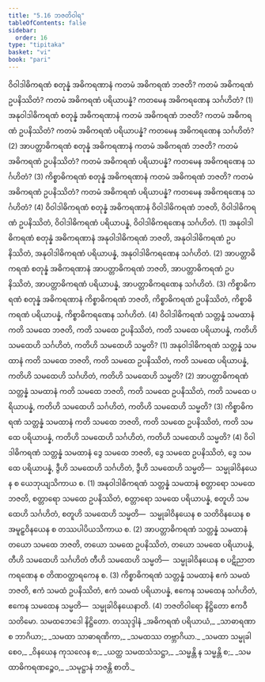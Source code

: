 ```yaml
---
title: "5.16 ဘဇတိဝါရ"
tableOfContents: false
sidebar:
  order: 16
type: "tipitaka"
basket: "vi"
book: "pari"
---
```



<DynamicBreadcrumb />

<Division number="318" book="pari" e="ch" v="5" p="204">

<Paragraph number="1393" book="pari">
ဝိဝါဒါဓိကရဏံ စတုန္နံ အဓိကရဏာနံ ကတမံ အဓိကရဏံ ဘဇတိ? ကတမံ အဓိကရဏံ ဥပနိဿိတံ? ကတမံ အဓိကရဏံ ပရိယာပန္နံ? ကတမေန အဓိကရဏေန သင်္ဂဟိတံ? (1)
</Paragraph>

<Paragraph number="1394" book="pari">
အနုဝါဒါဓိကရဏံ စတုန္နံ အဓိကရဏာနံ ကတမံ အဓိကရဏံ ဘဇတိ? ကတမံ အဓိကရဏံ ဥပနိဿိတံ? ကတမံ အဓိကရဏံ ပရိယာပန္နံ? ကတမေန အဓိကရဏေန သင်္ဂဟိတံ? (2)
</Paragraph>

<Paragraph number="1395" book="pari">
အာပတ္တာဓိကရဏံ စတုန္နံ အဓိကရဏာနံ ကတမံ အဓိကရဏံ ဘဇတိ? ကတမံ အဓိကရဏံ ဥပနိဿိတံ? ကတမံ အဓိကရဏံ ပရိယာပန္နံ? ကတမေန အဓိကရဏေန သင်္ဂဟိတံ? (3)
</Paragraph>

<Paragraph number="1396" book="pari">
ကိစ္စာဓိကရဏံ စတုန္နံ အဓိကရဏာနံ ကတမံ အဓိကရဏံ ဘဇတိ? ကတမံ အဓိကရဏံ ဥပနိဿိတံ? ကတမံ အဓိကရဏံ ပရိယာပန္နံ? ကတမေန အဓိကရဏေန သင်္ဂဟိတံ? (4)
</Paragraph>

<Paragraph number="1397" book="pari">
ဝိဝါဒါဓိကရဏံ စတုန္နံ အဓိကရဏာနံ ဝိဝါဒါဓိကရဏံ ဘဇတိ, ဝိဝါဒါဓိကရဏံ ဥပနိဿိတံ, ဝိဝါဒါဓိကရဏံ ပရိယာပန္နံ, ဝိဝါဒါဓိကရဏေန သင်္ဂဟိတံ. (1)
</Paragraph>

<Paragraph number="1398" book="pari">
အနုဝါဒါဓိကရဏံ စတုန္နံ အဓိကရဏာနံ အနုဝါဒါဓိကရဏံ ဘဇတိ, အနုဝါဒါဓိကရဏံ ဥပနိဿိတံ, အနုဝါဒါဓိကရဏံ ပရိယာပန္နံ, အနုဝါဒါဓိကရဏေန သင်္ဂဟိတံ. (2)
</Paragraph>

<Paragraph number="1399" book="pari">
အာပတ္တာဓိကရဏံ စတုန္နံ အဓိကရဏာနံ အာပတ္တာဓိကရဏံ ဘဇတိ, အာပတ္တာဓိကရဏံ ဥပနိဿိတံ, အာပတ္တာဓိကရဏံ ပရိယာပန္နံ, အာပတ္တာဓိကရဏေန သင်္ဂဟိတံ. (3)
</Paragraph>

<Paragraph number="1400" book="pari">
ကိစ္စာဓိကရဏံ စတုန္နံ အဓိကရဏာနံ ကိစ္စာဓိကရဏံ ဘဇတိ, ကိစ္စာဓိကရဏံ ဥပနိဿိတံ, ကိစ္စာဓိကရဏံ ပရိယာပန္နံ, ကိစ္စာဓိကရဏေန သင်္ဂဟိတံ. (4)
</Paragraph>

</Division>
<Division number="319" book="pari" e="ch" v="5" p="205">

<Paragraph number="1401" book="pari">
ဝိဝါဒါဓိကရဏံ သတ္တန္နံ သမထာနံ ကတိ သမထေ ဘဇတိ, ကတိ သမထေ ဥပနိဿိတံ, ကတိ သမထေ ပရိယာပန္နံ, ကတိဟိ သမထေဟိ သင်္ဂဟိတံ, ကတိဟိ သမထေဟိ သမ္မတိ? (1)
</Paragraph>

<Paragraph number="1402" book="pari">
အနုဝါဒါဓိကရဏံ သတ္တန္နံ သမထာနံ ကတိ သမထေ ဘဇတိ, ကတိ သမထေ ဥပနိဿိတံ, ကတိ သမထေ ပရိယာပန္နံ, ကတိဟိ သမထေဟိ သင်္ဂဟိတံ, ကတိဟိ သမထေဟိ သမ္မတိ? (2)
</Paragraph>

<Paragraph number="1403" book="pari">
အာပတ္တာဓိကရဏံ သတ္တန္နံ သမထာနံ ကတိ သမထေ ဘဇတိ, ကတိ သမထေ ဥပနိဿိတံ, ကတိ သမထေ ပရိယာပန္နံ, ကတိဟိ သမထေဟိ သင်္ဂဟိတံ, ကတိဟိ သမထေဟိ သမ္မတိ? (3)
</Paragraph>

<Paragraph number="1404" book="pari">
ကိစ္စာဓိကရဏံ သတ္တန္နံ သမထာနံ ကတိ သမထေ ဘဇတိ, ကတိ သမထေ ဥပနိဿိတံ, ကတိ သမထေ ပရိယာပန္နံ, ကတိဟိ သမထေဟိ သင်္ဂဟိတံ, ကတိဟိ သမထေဟိ သမ္မတိ? (4)
</Paragraph>

<Paragraph number="1405" book="pari">
ဝိဝါဒါဓိကရဏံ သတ္တန္နံ သမထာနံ ဒွေ သမထေ ဘဇတိ, ဒွေ သမထေ ဥပနိဿိတံ, ဒွေ သမထေ ပရိယာပန္နံ, ဒွီဟိ သမထေဟိ သင်္ဂဟိတံ, ဒွီဟိ သမထေဟိ သမ္မတိ—  သမ္မုခါဝိနယေန စ ယေဘုယျသိကာယ စ. (1)
</Paragraph>

<Paragraph number="1406" book="pari">
အနုဝါဒါဓိကရဏံ သတ္တန္နံ သမထာနံ စတ္တာရော သမထေ ဘဇတိ, စတ္တာရော သမထေ ဥပနိဿိတံ, စတ္တာရော သမထေ ပရိယာပန္နံ, စတူဟိ သမထေဟိ သင်္ဂဟိတံ, စတူဟိ သမထေဟိ သမ္မတိ—  သမ္မုခါဝိနယေန စ သတိဝိနယေန စ အမူဠှဝိနယေန စ တဿပါပိယသိကာယ စ. (2)
</Paragraph>

<Paragraph number="1407" book="pari">
အာပတ္တာဓိကရဏံ သတ္တန္နံ သမထာနံ တယော သမထေ ဘဇတိ, တယော သမထေ ဥပနိဿိတံ, တယော သမထေ ပရိယာပန္နံ, တီဟိ သမထေဟိ သင်္ဂဟိတံ တီဟိ သမထေဟိ သမ္မတိ—  သမ္မုခါဝိနယေန စ ပဋိညာတကရဏေန စ တိဏဝတ္ထာရကေန စ. (3)
</Paragraph>

<Paragraph number="1408" book="pari">
ကိစ္စာဓိကရဏံ သတ္တန္နံ သမထာနံ ဧကံ သမထံ ဘဇတိ, ဧကံ သမထံ ဥပနိဿိတံ, ဧကံ သမထံ ပရိယာပန္နံ, ဧကေန သမထေန သင်္ဂဟိတံ, ဧကေန သမထေန သမ္မတိ—  သမ္မုခါဝိနယေနာတိ. (4)

</Paragraph>
</Division>

<Paragraph number="1409" type="center" book="pari">
ဘဇတိဝါရော နိဋ္ဌိတော ဧကဝီသတိမော.



</Paragraph>

<Paragraph number="1410" type="center" book="pari">
သမထဘေဒေါ နိဋ္ဌိတော.



</Paragraph>

<Paragraph number="1411" type="center" book="pari">
တဿုဒ္ဒါနံ


</Paragraph>

<Paragraph number="1412" type="verses" book="pari">
_အဓိကရဏံ ပရိယာယံ,_  
_သာဓာရဏာ စ ဘာဂိယာ;_  
_သမထာ သာဓာရဏိကာ,_  
_သမထဿ တဗ္ဘာဂိယာ._  

</Paragraph>

<Paragraph number="1413" type="verses" book="pari">
_သမထာ သမ္မုခါ စေဝ,_  
_ဝိနယေန ကုသလေန စ;_  
_ယတ္ထ သမထသံသဋ္ဌာ,_  
_သမ္မန္တိ န သမ္မန္တိ စ;_  
_သမထာဓိကရဏဉ္စေဝ,_  
_သမုဋ္ဌာနံ ဘဇန္တိ စာတိ._
</Paragraph>